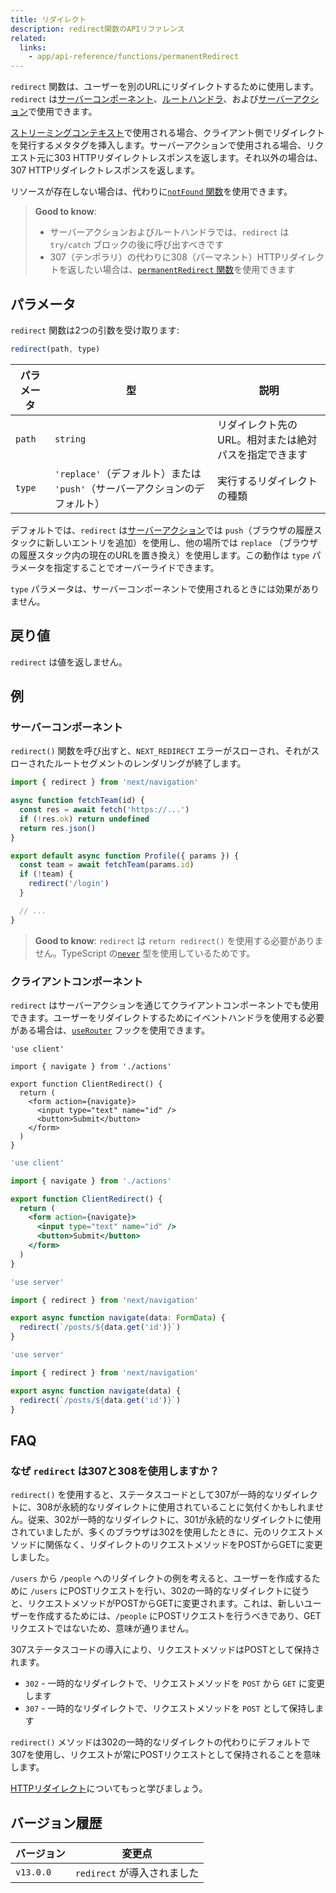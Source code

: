 ```yaml
---
title: リダイレクト
description: redirect関数のAPIリファレンス
related:
  links:
    - app/api-reference/functions/permanentRedirect
---
```


`redirect` 関数は、ユーザーを別のURLにリダイレクトするために使用します。 `redirect` は[サーバーコンポーネント](/docs/app/building-your-application/rendering/server-components)、[ルートハンドラ](/docs/app/building-your-application/routing/route-handlers)、および[サーバーアクション](/docs/app/building-your-application/data-fetching/server-actions-and-mutations)で使用できます。

[ストリーミングコンテキスト](/docs/app/building-your-application/routing/loading-ui-and-streaming#what-is-streaming)で使用される場合、クライアント側でリダイレクトを発行するメタタグを挿入します。サーバーアクションで使用される場合、リクエスト元に303 HTTPリダイレクトレスポンスを返します。それ以外の場合は、307 HTTPリダイレクトレスポンスを返します。

リソースが存在しない場合は、代わりに[`notFound` 関数](/docs/app/api-reference/functions/not-found)を使用できます。

> **Good to know**:
>
> - サーバーアクションおよびルートハンドラでは、`redirect` は `try/catch` ブロックの後に呼び出すべきです
> - 307（テンポラリ）の代わりに308（パーマネント）HTTPリダイレクトを返したい場合は、[`permanentRedirect` 関数](/docs/app/api-reference/functions/permanentRedirect)を使用できます

## パラメータ

`redirect` 関数は2つの引数を受け取ります:

```js
redirect(path, type)
```

| パラメータ  | 型                                                               | 説明                                     |
| --------- | -------------------------------------------------------------- | -------------------------------------- |
| `path`    | `string`                                                       | リダイレクト先のURL。相対または絶対パスを指定できます |
| `type`    | `'replace'`（デフォルト）または `'push'`（サーバーアクションのデフォルト）| 実行するリダイレクトの種類                   |

デフォルトでは、`redirect` は[サーバーアクション](/docs/app/building-your-application/data-fetching/server-actions-and-mutations)では `push`（ブラウザの履歴スタックに新しいエントリを追加）を使用し、他の場所では `replace` （ブラウザの履歴スタック内の現在のURLを置き換え）を使用します。この動作は `type` パラメータを指定することでオーバーライドできます。

`type` パラメータは、サーバーコンポーネントで使用されるときには効果がありません。

## 戻り値

`redirect` は値を返しません。

## 例

### サーバーコンポーネント

`redirect()` 関数を呼び出すと、`NEXT_REDIRECT` エラーがスローされ、それがスローされたルートセグメントのレンダリングが終了します。

```jsx title="app/team/[id]/page.js"
import { redirect } from 'next/navigation'

async function fetchTeam(id) {
  const res = await fetch('https://...')
  if (!res.ok) return undefined
  return res.json()
}

export default async function Profile({ params }) {
  const team = await fetchTeam(params.id)
  if (!team) {
    redirect('/login')
  }

  // ...
}
```

> **Good to know**: `redirect` は `return redirect()` を使用する必要がありません。TypeScript の[`never`](https://www.typescriptlang.org/docs/handbook/2/functions.html#never) 型を使用しているためです。

### クライアントコンポーネント

`redirect` はサーバーアクションを通じてクライアントコンポーネントでも使用できます。ユーザーをリダイレクトするためにイベントハンドラを使用する必要がある場合は、[`useRouter`](/docs/app/api-reference/functions/use-router) フックを使用できます。


<Tabs>
<TabItem value="tsx" label="TypeScript">

```tsx title="app/client-redirect.tsx" switcher
'use client'

import { navigate } from './actions'

export function ClientRedirect() {
  return (
    <form action={navigate}>
      <input type="text" name="id" />
      <button>Submit</button>
    </form>
  )
}
```
</TabItem>
<TabItem value="jsx" label="JavaScript">

```jsx title="app/client-redirect.jsx" switcher
'use client'

import { navigate } from './actions'

export function ClientRedirect() {
  return (
    <form action={navigate}>
      <input type="text" name="id" />
      <button>Submit</button>
    </form>
  )
}
```
</TabItem>
</Tabs>

<Tabs>
<TabItem value="ts" label="TypeScript">

```ts title="app/actions.ts" switcher
'use server'

import { redirect } from 'next/navigation'

export async function navigate(data: FormData) {
  redirect(`/posts/${data.get('id')}`)
}
```
</TabItem>
<TabItem value="js" label="JavaScript">

```js title="app/actions.js" switcher
'use server'

import { redirect } from 'next/navigation'

export async function navigate(data) {
  redirect(`/posts/${data.get('id')}`)
}
```
</TabItem>
</Tabs>


## FAQ

### なぜ `redirect` は307と308を使用しますか？

`redirect()` を使用すると、ステータスコードとして307が一時的なリダイレクトに、308が永続的なリダイレクトに使用されていることに気付くかもしれません。従来、302が一時的なリダイレクトに、301が永続的なリダイレクトに使用されていましたが、多くのブラウザは302を使用したときに、元のリクエストメソッドに関係なく、リダイレクトのリクエストメソッドをPOSTからGETに変更しました。

`/users` から `/people` へのリダイレクトの例を考えると、ユーザーを作成するために `/users` にPOSTリクエストを行い、302の一時的なリダイレクトに従うと、リクエストメソッドがPOSTからGETに変更されます。これは、新しいユーザーを作成するためには、`/people` にPOSTリクエストを行うべきであり、GETリクエストではないため、意味が通りません。

307ステータスコードの導入により、リクエストメソッドはPOSTとして保持されます。

- `302` - 一時的なリダイレクトで、リクエストメソッドを `POST` から `GET` に変更します
- `307` - 一時的なリダイレクトで、リクエストメソッドを `POST` として保持します

`redirect()` メソッドは302の一時的なリダイレクトの代わりにデフォルトで307を使用し、リクエストが常にPOSTリクエストとして保持されることを意味します。

[HTTPリダイレクト](https://developer.mozilla.org/docs/Web/HTTP/Redirections)についてもっと学びましょう。

## バージョン履歴

| バージョン   | 変更点              |
| --------- | ------------------- |
| `v13.0.0` | `redirect` が導入されました |
